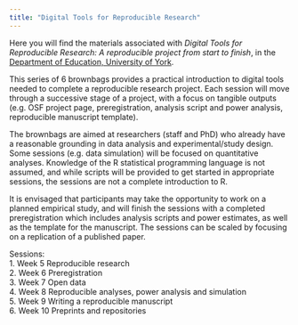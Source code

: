 ```yaml
---
title: "Digital Tools for Reproducible Research"
---
```


Here you will find the materials associated with _Digital Tools for Reproducible Research: A reproducible project from start to finish_, in the 
[Department of Education, University of York](https://www.york.ac.uk/education/).


This series of 6 brownbags provides a practical introduction to digital tools needed to complete a reproducible research project. Each session will move through a successive stage of a project, with a focus on tangible outputs (e.g. OSF project page, preregistration, analysis script and power analysis, reproducible manuscript template). 

The brownbags are aimed at researchers (staff and PhD) who already have a reasonable grounding in data analysis and experimental/study design. Some sessions (e.g. data simulation) will be focused on quantitative analyses. Knowledge of the R statistical programming language is not assumed, and while scripts will be provided to get started in appropriate sessions, the sessions are not a complete introduction to R.

It is envisaged that participants may take the opportunity to work on a planned empirical study, and will finish the sessions with a completed preregistration which includes analysis scripts and power estimates, as well as the template for the manuscript. The sessions can be scaled by focusing on a replication of a published paper. 

Sessions:   
1. Week 5 Reproducible research  
2. Week 6 Preregistration  
3. Week 7 Open data   
4. Week 8 Reproducible analyses, power analysis and simulation  
5. Week 9 Writing a reproducible manuscript  
6. Week 10 Preprints and repositories  
